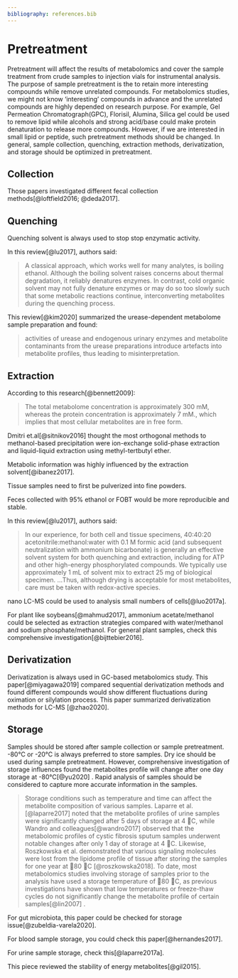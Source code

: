 ```yaml
---
bibliography: references.bib
---
```


# Pretreatment

Pretreatment will affect the results of metabolomics and cover the sample treatment from crude samples to injection vials for instrumental analysis. The purpose of sample pretreatment is the to retain more interesting compounds while remove unrelated compounds. For metabolomics studies, we might not know 'interesting' compounds in advance and the unrelated compounds are highly depended on research purpose. For example, Gel Permeation Chromatograph(GPC), Florisil, Alumina, Silica gel could be used to remove lipid while alcohols and strong acid/base could make protein denaturation to release more compounds. However, if we are interested in small lipid or peptide, such pretreatment methods should be changed. In general, sample collection, quenching, extraction methods, derivatization, and storage should be optimized in pretreatment.

## Collection

Those papers investigated different fecal collection methods[@loftfield2016; @deda2017].

## Quenching

Quenching solvent is always used to stop stop enzymatic activity.

In this review[@lu2017], authors said:

> A classical approach, which works well for many analytes, is boiling ethanol. Although the boiling solvent raises concerns about thermal degradation, it reliably denatures enzymes. In contrast, cold organic solvent may not fully denature enzymes or may do so too slowly such that some metabolic reactions continue, interconverting metabolites during the quenching process.

This review[@kim2020] summarized the urease-dependent metabolome sample preparation and found:

> activities of urease and endogenous urinary enzymes and metabolite contaminants from the urease preparations introduce artefacts into metabolite profiles, thus leading to misinterpretation.

## Extraction

According to this research[@bennett2009]:

> The total metabolome concentration is approximately 300 mM, whereas the protein concentration is approximately 7 mM., which implies that most cellular metabolites are in free form.

Dmitri et.al[@sitnikov2016] thought the most orthogonal methods to methanol-based precipitation were ion-exchange solid-phase extraction and liquid-liquid extraction using methyl-tertbutyl ether.

Metabolic information was highly influenced by the extraction solvent[@ibanez2017].

Tissue samples need to first be pulverized into fine powders.

Feces collected with 95% ethanol or FOBT would be more reproducible and stable.

In this review[@lu2017], authors said:

> In our experience, for both cell and tissue specimens, 40:40:20 acetonitrile:methanol:water with 0.1 M formic acid (and subsequent neutralization with ammonium bicarbonate) is generally an effective solvent system for both quenching and extraction, including for ATP and other high-energy phosphorylated compounds. We typically use approximately 1 mL of solvent mix to extract 25 mg of biological specimen. ...Thus, although drying is acceptable for most metabolites, care must be taken with redox-active species.

nano LC-MS could be used to analysis small numbers of cells[@luo2017a].

For plant like soybeans[@mahmud2017], ammonium acetate/methanol could be selected as extraction strategies compared with water/methanol and sodium phosphate/methanol. For general plant samples, check this comprehensive investigation[@bijttebier2016].

## Derivatization

Derivatization is always used in GC-based metabolomics study. This paper[@miyagawa2019] compared sequential derivatization methods and found different compounds would show different fluctuations during oximation or silylation process. This paper summarized derivatization methods for LC-MS [@zhao2020].

## Storage

Samples should be stored after sample collection or sample pretreatment. -80°C or -20°C is always preferred to store samples. Dry ice should be used during sample pretreatment. However, comprehensive investigation of storage influences found the metabolites profile will change after one day storage at -80°C[@yu2020] . Rapid analysis of samples should be considered to capture more accurate information in the samples.

> Storage conditions such as temperature and time can affect the metabolite composition of various samples. Laparre et al.[@laparre2017] noted that the metabolite profiles of urine samples were significantly changed after 5 days of storage at 4 C, while Wandro and colleagues[@wandro2017] observed that the metabolomic profiles of cystic fibrosis sputum samples underwent notable changes after only 1 day of storage at 4 C. Likewise, Roszkowska et al. demonstrated that various signaling molecules were lost from the lipidome profile of tissue after storing the samples for one year at 80 C [@roszkowska2018]. To date, most metabolomics studies involving storage of samples prior to the analysis have used a storage temperature of 80 C, as previous investigations have shown that low temperatures or freeze-thaw cycles do not significantly change the metabolite profile of certain samples[@lin2007] .

For gut microbiota, this paper could be checked for storage issue[@zubeldia-varela2020].

For blood sample storage, you could check this paper[@hernandes2017].

For urine sample storage, check this[@laparre2017a].

This piece reviewed the stability of energy metabolites[@gil2015].
